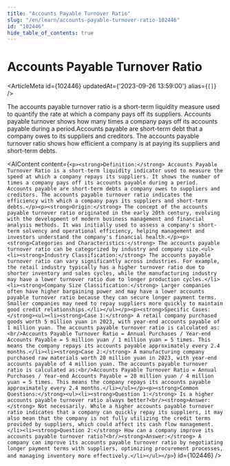 ```yaml
---
title: "Accounts Payable Turnover Ratio"
slug: "/en/learn/accounts-payable-turnover-ratio-102446"
id: "102446"
hide_table_of_contents: true
---
```



# Accounts Payable Turnover Ratio

<ArticleMeta id={102446} updatedAt={'2023-09-26 13:59:00'} alias={`[]`} />
<div className='border-solid border-b border-t-0 my-4 border-[var(--ifm-color-gray-300)]' />

The accounts payable turnover ratio is a short-term liquidity measure used to quantify the rate at which a company pays off its suppliers. Accounts payable turnover shows how many times a company pays off its accounts payable during a period.Accounts payable are short-term debt that a company owes to its suppliers and creditors. The accounts payable turnover ratio shows how efficient a company is at paying its suppliers and short-term debts.

<AIContent content={`<p><strong>Definition:</strong> Accounts Payable Turnover Ratio is a short-term liquidity indicator used to measure the speed at which a company repays its suppliers. It shows the number of times a company pays off its accounts payable during a period. Accounts payable are short-term debts a company owes to suppliers and creditors. The accounts payable turnover ratio indicates the efficiency with which a company pays its suppliers and short-term debts.</p><p><strong>Origin:</strong> The concept of the accounts payable turnover ratio originated in the early 20th century, evolving with the development of modern business management and financial analysis methods. It was initially used to assess a company's short-term solvency and operational efficiency, helping management and investors understand the company's financial health.</p><p><strong>Categories and Characteristics:</strong> The accounts payable turnover ratio can be categorized by industry and company size.<ul><li><strong>Industry Classification:</strong> The accounts payable turnover ratio can vary significantly across industries. For example, the retail industry typically has a higher turnover ratio due to shorter inventory and sales cycles, while the manufacturing industry may have a lower turnover ratio due to longer production cycles.</li><li><strong>Company Size Classification:</strong> Larger companies often have higher bargaining power and may have a lower accounts payable turnover ratio because they can secure longer payment terms. Smaller companies may need to repay suppliers more quickly to maintain good credit relationships.</li></ul></p><p><strong>Specific Cases:</strong><ul><li><strong>Case 1:</strong> A retail company purchased goods worth 5 million yuan in 2023, with year-end accounts payable of 1 million yuan. The accounts payable turnover ratio is calculated as:<br/>Accounts Payable Turnover Ratio = Annual Purchases / Year-end Accounts Payable = 5 million yuan / 1 million yuan = 5 times. This means the company repays its accounts payable approximately every 2.4 months.</li><li><strong>Case 2:</strong> A manufacturing company purchased raw materials worth 20 million yuan in 2023, with year-end accounts payable of 4 million yuan. The accounts payable turnover ratio is calculated as:<br/>Accounts Payable Turnover Ratio = Annual Purchases / Year-end Accounts Payable = 20 million yuan / 4 million yuan = 5 times. This means the company repays its accounts payable approximately every 2.4 months.</li></ul></p><p><strong>Common Questions:</strong><ul><li><strong>Question 1:</strong> Is a higher accounts payable turnover ratio always better?<br/><strong>Answer:</strong> Not necessarily. While a higher accounts payable turnover ratio indicates that a company can quickly repay its suppliers, it may also mean that the company is not fully utilizing the credit terms provided by suppliers, which could affect its cash flow management.</li><li><strong>Question 2:</strong> How can a company improve its accounts payable turnover ratio?<br/><strong>Answer:</strong> A company can improve its accounts payable turnover ratio by negotiating longer payment terms with suppliers, optimizing procurement processes, and managing inventory more effectively.</li></ul></p>`} id={102446} />
